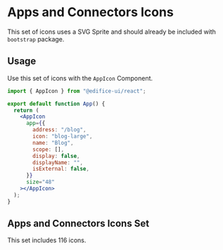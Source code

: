 
<Meta title="Design System/Icons/Apps and Connectors" />

# Apps and Connectors Icons

This set of icons uses a SVG Sprite and should already be included with `bootstrap` package.

## Usage

Use this set of icons with the `AppIcon` Component.

```jsx
import { AppIcon } from "@edifice-ui/react";

export default function App() {
  return (
    <AppIcon
      app={{
        address: "/blog",
        icon: "blog-large",
        name: "Blog",
        scope: [],
        display: false,
        displayName: "",
        isExternal: false,
      }}
      size="48"
    ></AppIcon>
  );
}
```

## Apps and Connectors Icons Set

This set includes 116 icons.

<SvgIcon />
